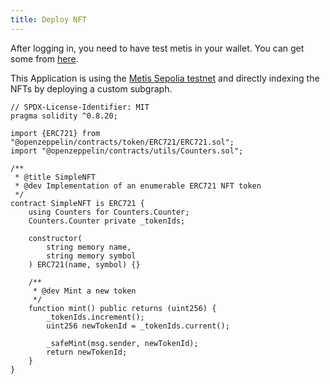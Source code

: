 ```yaml
---
title: Deploy NFT
---
```



<Profile />

After logging in, you need to have test metis in your wallet. You can get some from [here](https://faucet.metis.io/).

This Application is using the [Metis Sepolia testnet](https://sepolia-explorer.metisdevops.link/address/0x70062f9a402bfe8B1f98a18a5d5541b99a58023A) and directly indexing the NFTs by deploying a custom subgraph.

<NFTGallery />

```solidity
// SPDX-License-Identifier: MIT
pragma solidity ^0.8.20;

import {ERC721} from "@openzeppelin/contracts/token/ERC721/ERC721.sol";
import "@openzeppelin/contracts/utils/Counters.sol";

/**
 * @title SimpleNFT
 * @dev Implementation of an enumerable ERC721 NFT token
 */
contract SimpleNFT is ERC721 {
    using Counters for Counters.Counter;
    Counters.Counter private _tokenIds;

    constructor(
        string memory name,
        string memory symbol
    ) ERC721(name, symbol) {}

    /**
     * @dev Mint a new token
     */
    function mint() public returns (uint256) {
        _tokenIds.increment();
        uint256 newTokenId = _tokenIds.current();

        _safeMint(msg.sender, newTokenId);
        return newTokenId;
    }
}
```
